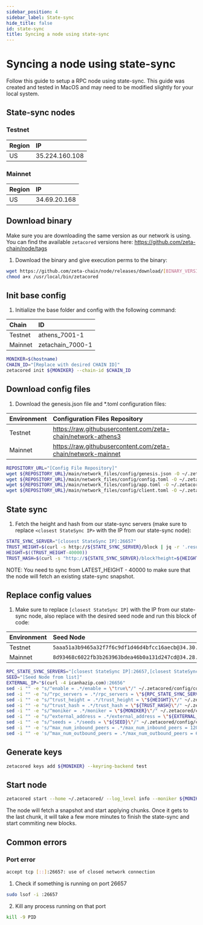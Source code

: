 ```yaml
---
sidebar_position: 4
sidebar_label: State-sync
hide_title: false
id: state-sync
title: Syncing a node using state-sync
---
```


# Syncing a node using state-sync

Follow this guide to setup a RPC node using state-sync.
This guide was created and tested in MacOS and may need to be modified slightly for your local system.

## State-sync nodes

### Testnet

| Region                      | IP             |
| :-------------------------- | :------------- |
| US                          | 35.224.160.108 |

### Mainnet

| Region                      | IP           |
| :-------------------------- | :----------- |
| US                          | 34.69.20.168 |

## Download binary
Make sure you are downloading the same version as our network is using.
You can find the available `zetacored` versions here: https://github.com/zeta-chain/node/tags

1. Download the binary and give execution perms to the binary:

```bash
wget https://github.com/zeta-chain/node/releases/download/[BINARY_VERSION]/zetacored-darwin-amd64 -O /usr/local/bin/zetacored
chmod a+x /usr/local/bin/zetacored
```

## Init base config

1. Initialize the base folder and config with the following command:

| Chain          | ID               |
| :------------- | :--------------- |
| Testnet        | athens_7001-1    |
| Mainnet        | zetachain_7000-1 |

```bash
MONIKER=$(hostname)
CHAIN_ID="[Replace with desired CHAIN ID]"
zetacored init ${MONIKER} --chain-id $CHAIN_ID
```

## Download config files
1. Download the genesis.json file and *.toml configuration files:

| Environment          | Configuration Files Repository                                  |
| :------------------- | :-------------------------------------------------------------- |
| Testnet              | https://raw.githubusercontent.com/zeta-chain/network-athens3    |
| Mainnet              | https://raw.githubusercontent.com/zeta-chain/network-mainnet    |

```bash
REPOSITORY_URL="[Config File Repository]"
wget ${REPOSITORY_URL}/main/network_files/config/genesis.json -O ~/.zetacored/config/genesis.json
wget ${REPOSITORY_URL}/main/network_files/config/config.toml -O ~/.zetacored/config/config.toml
wget ${REPOSITORY_URL}/main/network_files/config/app.toml -O ~/.zetacored/config/app.toml
wget ${REPOSITORY_URL}/main/network_files/config/client.toml -O ~/.zetacored/config/client.toml
```

## State sync
1. Fetch the height and hash from our state-sync servers (make sure to replace `<closest StateSync IP>` with the IP from our state-sync node):
```bash
STATE_SYNC_SERVER="[closest StateSync IP]:26657"
TRUST_HEIGHT=$(curl -s http://${STATE_SYNC_SERVER}/block | jq -r '.result.block.header.height')
HEIGHT=$((TRUST_HEIGHT-40000))
TRUST_HASH=$(curl -s "http://${STATE_SYNC_SERVER}/block?height=${HEIGHT}" | jq -r '.result.block_id.hash')
```

NOTE: You need to sync from LATEST_HEIGHT - 40000 to make sure that the node will fetch an existing state-sync snapshot.

## Replace config values
1. Make sure to replace `[closest StateSync IP]` with the IP from our state-sync node, also replace with the desired seed node and run this block of code:

| Environment          | Seed Node                                  |
| :------------------- | :-------------------------------------------------------------- |
| Testnet              | `5aaa51a3b9465a32f7f6c9df1d46d4bfcc16aecb@34.30.34.119:26656`   |
| Mainnet              | `8d93468c6022fb3b263963bdea46b0a131d247cd@34.28.196.79:26656`   |

```bash
RPC_STATE_SYNC_SERVERS="[closest StateSync IP]:26657,[closest StateSync IP]:26657"
SEED="[Seed Node from list]"
EXTERNAL_IP="$(curl -4 icanhazip.com):26656"
sed -i "" -e "s/^enable = .*/enable = \"true\"/" ~/.zetacored/config/config.toml &&
sed -i "" -e "s/^rpc_servers = .*/rpc_servers = \"${RPC_STATE_SYNC_SERVERS}\"/" ~/.zetacored/config/config.toml &&
sed -i "" -e "s/^trust_height = .*/trust_height = \"${HEIGHT}\"/" ~/.zetacored/config/config.toml &&
sed -i "" -e "s/^trust_hash = .*/trust_hash = \"${TRUST_HASH}\"/" ~/.zetacored/config/config.toml &&
sed -i "" -e "s/^moniker = .*/moniker = \"${MONIKER}\"/" ~/.zetacored/config/config.toml &&
sed -i "" -e "s/^external_address = .*/external_address = \"${EXTERNAL_IP}\"/" ~/.zetacored/config/config.toml &&
sed -i "" -e "s/^seeds = .*/seeds = \"${SEED}\"/" ~/.zetacored/config/config.toml &&
sed -i "" -e 's/^max_num_inbound_peers = .*/max_num_inbound_peers = 120/' ~/.zetacored/config/config.toml &&
sed -i "" -e 's/^max_num_outbound_peers = .*/max_num_outbound_peers = 60/' ~/.zetacored/config/config.toml
```

## Generate keys
```bash
zetacored keys add ${MONIKER} --keyring-backend test
```

## Start node
```bash
zetacored start --home ~/.zetacored/ --log_level info --moniker ${MONIKER} --rpc.laddr tcp://0.0.0.0:26657 --minimum-gas-prices 1.0azeta "--grpc.enable=true"
```
The node will fetch a snapshot and start applying chunks. Once it gets to the last chunk, it will take a few more minutes to finish the state-sync and start commiting new blocks.

## Common errors
### Port error
```bash
accept tcp [::]:26657: use of closed network connection
```

1. Check if something is running on port 26657 
```bash
sudo lsof -i :26657
```

2. Kill any process running on that port 
```bash
kill -9 PID
```